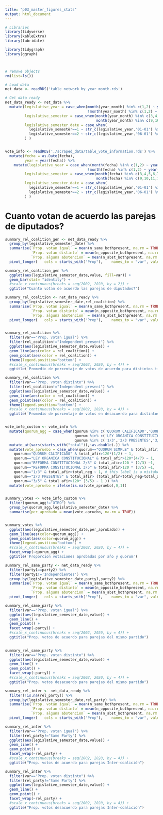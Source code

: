 ```yaml
---
title: "p03_master_figures_stats"
output: html_document
---
```


```r

# Libraries
library(tidyverse)
library(kableExtra)
library(lubridate)

library(tidygraph)
library(ggraph)



# remove objects
rm(list=ls())

# Load data
net_data <- readRDS('table_network_by_year_month.rds')

# Get data ready
net_data_ready <- net_data %>% 
  mutate(legislative_year = case_when(month(year_month) %in% c(1,2) ~ year(year_month)-1,
                                      !month(year_month) %in% c(1,2) ~ year(year_month)),
         legislative_semester = case_when(month(year_month) %in% c(3,4,5,6,7,8) ~ 1,
                                          month(year_month) %in% c(9,10,11,12,1,2) ~ 2 ),
         legislative_semester_date = case_when(
           legislative_semester==1 ~ str_c(legislative_year,'01-01') %>% as_date(),
           legislative_semester==2 ~ str_c(legislative_year,'06-01') %>% as_date()
         ) )


vote_info <- readRDS('./scraped_data/table_vote_information.rds') %>% 
  mutate(fecha = as.Date(fecha),
         year = year(fecha)) %>% 
    mutate(legislative_year = case_when(month(fecha) %in% c(1,2) ~ year(fecha)-1,
                                      !month(fecha) %in% c(1,2) ~ year(fecha)),
         legislative_semester = case_when(month(fecha) %in% c(3,4,5,6,7,8) ~ 1,
                                          month(fecha) %in% c(9,10,11,12,1,2) ~ 2 ),
         legislative_semester_date = case_when(
           legislative_semester==1 ~ str_c(legislative_year,'01-01') %>% as_date(),
           legislative_semester==2 ~ str_c(legislative_year,'06-01') %>% as_date()
         ) )

```


# Cuanto votan de acuerdo las parejas de diputados?
```r

summary_rel_coalition_gen <- net_data_ready %>% 
  group_by(legislative_semester_date) %>% 
  summarise(`Prop. votan igual` = mean(n_same_bothpresent, na.rm = TRUE),
            `Prop. votan distinto` = mean(n_opposite_bothpresent, na.rm = TRUE),
            `Prop. alguna abstencion` = mean(n_abst_bothpresent, na.rm = TRUE)) %>% 
  pivot_longer(   cols = starts_with("Prop"),    names_to = "var", values_to = "value")

summary_rel_coalition_gen %>% 
  ggplot(aes(legislative_semester_date,value, fill=var)) +
  geom_bar(stat= "identity") +
  #scale_x_continuous(breaks = seq(2002, 2020, by = 2)) +
  ggtitle("Cuanto votan de acuerdo las parejas de diputados?")


```



```r

summary_rel_coalition <- net_data_ready %>% 
  group_by(legislative_semester_date,rel_coalition) %>% 
  summarise(`Prop. votan igual` = mean(n_same_bothpresent, na.rm = TRUE),
            `Prop. votan distinto` = mean(n_opposite_bothpresent, na.rm = TRUE),
            `Prop. alguna abstencion` = mean(n_abst_bothpresent, na.rm = TRUE)) %>% 
  pivot_longer(   cols = starts_with("Prop"),    names_to = "var", values_to = "value")


summary_rel_coalition %>% 
  filter(var=="Prop. votan igual") %>% 
  filter(rel_coalition!="Independent present") %>% 
  ggplot(aes(legislative_semester_date,value)) +
  geom_line(aes(color = rel_coalition)) +
  geom_point(aes(color = rel_coalition)) +
  theme(legend.position="bottom") +
  #scale_x_continuous(breaks = seq(2002, 2020, by = 4)) +
  ggtitle('Promedio de porcentaje de votos de acuerdo para distintos tipos de pareja')


```

```r

summary_rel_coalition %>% 
  filter(var=="Prop. votan distinto") %>% 
  filter(rel_coalition!="Independent present") %>% 
  ggplot(aes(legislative_semester_date,value)) +
  geom_line(aes(color = rel_coalition)) +
  geom_point(aes(color = rel_coalition)) +
  theme(legend.position="bottom") +
  #scale_x_continuous(breaks = seq(2002, 2020, by = 4)) +
  ggtitle('Promedio de porcentaje de votos en desacuerdo para distintos tipos de pareja')



```


```r

vote_info_custom <- vote_info %>% 
  mutate(quorum_agg = case_when(quorum %in% c('QUORUM CALIFICADO','QUORUM SIMPLE') ~ quorum,
                                quorum %in% c('LEY ORGANICA CONSTITUCIONAL','REFORMA CONSTITUCIONAL 2/3','REFORMA CONSTITUCIONAL 3/5') ~ 'LOC o REFORMAS CONSTITUCIONALES' ,
                                quorum %in% c('1/3','2/3 PRESENTES','3/5') ~ 'OTRO' )  ) %>% 
  mutate_at(vars(starts_with("total")),~as.double(.)) %>% 
  mutate(vote_apruebo = case_when(quorum=="QUORUM SIMPLE" & total_afir>total_neg ~ 1,
    quorum=="QUORUM CALIFICADO" & total_afir>120*(1/2) ~ 1,
    quorum=="LEY ORGANICA CONSTITUCIONAL" & total_afir>120*(4/7) ~ 1,
    quorum=="REFORMA CONSTITUCIONAL 2/3" & total_afir>120 * (2/3) ~1,
    quorum=="REFORMA CONSTITUCIONAL 3/5" & total_afir>120 * (3/5) ~1,
    quorum=="1/3" & total_afir>total_neg ~ 1, # this label is a mistake (min for session)
    quorum=="2/3 PRESENTES" & total_afir> (total_afir+total_neg+total_abs)*(2/3) ~1,
    quorum=="3/5" & total_afir>120* (3/5) ~ 1 )) %>% 
  mutate(vote_apruebo = ifelse(is.na(vote_apruebo),0,1))


summary_votes <- vote_info_custom %>% 
  filter(quorum_agg!="OTRO") %>% 
  group_by(quorum_agg,legislative_semester_date) %>% 
  summarise(per_aprobado = mean(vote_apruebo, na.rm = TRUE))


summary_votes %>% 
  ggplot(aes(legislative_semester_date,per_aprobado)) +
  geom_line(aes(color=quorum_agg)) +
  geom_point(aes(color=quorum_agg)) +
  theme(legend.position="bottom") +
  #scale_x_continuous(breaks = seq(2002, 2020, by = 4)) +
  facet_wrap(~quorum_agg) +
  ggtitle('Proporcion votaciones aprobadas por año y quorum') 


```


```r

summary_rel_same_party <- net_data_ready %>% 
  filter(party1==party2) %>% 
  filter(party1!='Independientes') %>% 
  group_by(legislative_semester_date,party1,party2) %>% 
  summarise(`Prop. votan igual` = mean(n_same_bothpresent, na.rm = TRUE),
            `Prop. votan distinto` = mean(n_opposite_bothpresent, na.rm = TRUE),
            `Prop. alguna abstencion` = mean(n_abst_bothpresent, na.rm = TRUE)) %>% 
  pivot_longer(   cols = starts_with("Prop"),    names_to = "var", values_to = "value")

summary_rel_same_party %>% 
  filter(var=="Prop. votan igual") %>% 
  ggplot(aes(legislative_semester_date,value)) +
  geom_line() +
  geom_point() +
  facet_wrap(~party1) +
  #scale_x_continuous(breaks = seq(2002, 2020, by = 4)) +
  ggtitle("Prop. votos de acuerdo para parejas del mismo partido")
  
```

```r

summary_rel_same_party %>% 
  filter(var=="Prop. votan distinto") %>% 
  ggplot(aes(legislative_semester_date,value)) +
  geom_line() +
  geom_point() +
  facet_wrap(~party1) +
  #scale_x_continuous(breaks = seq(2002, 2020, by = 4)) +
  ggtitle("Prop. votos desacuerdo para parejas del mismo partido")

```


```r

summary_rel_inter <- net_data_ready %>% 
  filter(!is.na(rel_party)) %>% 
  group_by(legislative_semester_date,rel_party) %>% 
  summarise(`Prop. votan igual` = mean(n_same_bothpresent, na.rm = TRUE),
            `Prop. votan distinto` = mean(n_opposite_bothpresent, na.rm = TRUE),
            `Prop. alguna abstencion` = mean(n_abst_bothpresent, na.rm = TRUE)) %>% 
  pivot_longer(   cols = starts_with("Prop"),    names_to = "var", values_to = "value")

summary_rel_inter %>% 
  filter(var=="Prop. votan igual") %>% 
  filter(rel_party!="Same Party") %>% 
  ggplot(aes(legislative_semester_date,value)) +
  geom_line() +
  geom_point() +
  facet_wrap(~rel_party) +
  #scale_x_continuous(breaks = seq(2002, 2020, by = 4)) +
  ggtitle("Prop. votos de acuerdo para parejas Inter-coalición")


```


```r

summary_rel_inter %>% 
  filter(var=="Prop. votan distinto") %>% 
  filter(rel_party!="Same Party") %>% 
  ggplot(aes(legislative_semester_date,value)) +
  geom_line() +
  geom_point() +
  facet_wrap(~rel_party) +
  #scale_x_continuous(breaks = seq(2002, 2020, by = 4)) +
  ggtitle("Prop. votos desacuerdo para parejas Inter-coalición")



```




